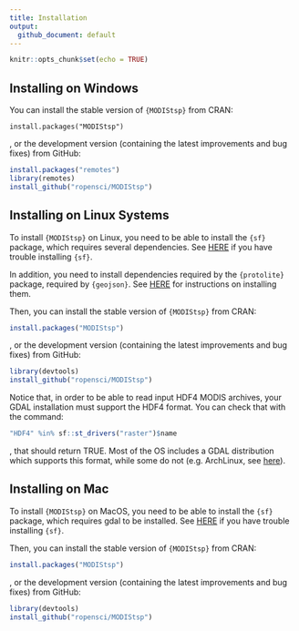 ```yaml
---
title: Installation
output: 
  github_document: default
---
```


```r
knitr::opts_chunk$set(echo = TRUE)
```

## <i class="fa fa-windows" aria-hidden="true"></i> Installing on Windows

You can install the stable version of `{MODIStsp}` from CRAN: 

`install.packages("MODIStsp")`

, or the development version (containing the latest improvements and bug fixes) 
from GitHub:

```r
install.packages("remotes")
library(remotes)
install_github("ropensci/MODIStsp")
```

## <i class="fa fa-linux" aria-hidden="true"></i> Installing on Linux Systems

To install `{MODIStsp}` on Linux, you need to be able to install the `{sf}` package, 
which requires several dependencies. See [HERE](https://github.com/r-spatial/sf#installing)
if you have trouble installing `{sf}`.

In addition, you need to install dependencies
required by the `{protolite}` package, required by `{geojson}`. See [HERE](https://github.com/jeroen/protolite/) for instructions
on installing them. 

Then, you can install the stable version of `{MODIStsp}` from CRAN:

```r
install.packages("MODIStsp")
```
, or the development version (containing the latest improvements and bug fixes) 
from GitHub:

```r
library(devtools)
install_github("ropensci/MODIStsp")
```

Notice that, in order to be able to read input HDF4 MODIS archives, your GDAL
installation must support the HDF4 format.
You can check that with the command:
```r
"HDF4" %in% sf::st_drivers("raster")$name
```
, that should return TRUE.
Most of the OS includes a GDAL distribution which supports this format, 
while some do not
(e.g. ArchLinux, see [here](https://github.com/ropensci/MODIStsp/issues/161)).

## <i class="fa fa-apple" aria-hidden="true"></i> Installing on Mac

To install `{MODIStsp}` on MacOS, you need to be able to install the `{sf}` package, 
which requires gdal to be installed. See [HERE](https://github.com/r-spatial/sf#installing)
if you have trouble installing `{sf}`. 

Then, you can install the stable version of `{MODIStsp}` from CRAN:

```r
install.packages("MODIStsp")
```
, or the development version (containing the latest improvements and bug fixes) 
from GitHub:

```r
library(devtools)
install_github("ropensci/MODIStsp")
```
